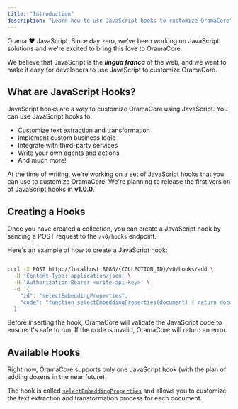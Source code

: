```yaml
---
title: "Introduction"
description: "Learn how to use JavaScript hooks to customize OramaCore"
---
```


Orama ❤️ JavaScript. Since day zero, we've been working on JavaScript solutions and we're excited to bring this love to OramaCore.

We believe that JavaScript is the _**lingua franca**_ of the web, and we want to make it easy for developers to use JavaScript to customize OramaCore.

## What are JavaScript Hooks?

JavaScript hooks are a way to customize OramaCore using JavaScript. You can use JavaScript hooks to:

- Customize text extraction and transformation
- Implement custom business logic
- Integrate with third-party services
- Write your own agents and actions
- And much more!

At the time of writing, we're working on a set of JavaScript hooks that you can use to customize OramaCore. We're planning to release the first version of JavaScript hooks in **v1.0.0**.

## Creating a Hooks

Once you have created a collection, you can create a JavaScript hook by sending a POST request to the `/v0/hooks` endpoint.

Here's an example of how to create a JavaScript hook:

```bash

curl -X POST http://localhost:8080/{COLLECTION_ID}/v0/hooks/add \
  -H 'Content-Type: application/json' \
  -H 'Authorization Bearer <write-api-key>' \
  -d '{
    "id": "selectEmbeddingProperties",
    "code": "function selectEmbeddingProperties(document) { return document.title; }"
  }'
```

Before inserting the hook, OramaCore will validate the JavaScript code to ensure it's safe to run. If the code is invalid, OramaCore will return an error.

## Available Hooks

Right now, OramaCore supports only one JavaScript hook (with the plan of adding dozens in the near future).

The hook is called [`selectEmbeddingProperties`](/docs/javascript-hooks/selectEmbeddingProperties) and allows you to customize the text extraction and transformation process for each document.